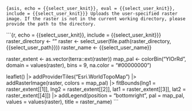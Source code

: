 ```{asis, echo = {{select_user_knit}}, eval = {{select_user_knit}}, include = {{select_user_knit}}}
Uploads the user-specified raster image. If the raster is not in the current working directory, please provide the path to the directory.
```

```{r, echo = {{select_user_knit}}, include = {{select_user_knit}}}
raster_directory <- ""
raster <- select_user(file.path(raster_directory, {{select_user_path}}))
raster_name <- {{select_user_name}}

raster_extent <- as.vector(terra::ext(raster))
map_pal <- colorBin("YlOrRd", domain = values(raster), bins = 9, na.color = "#00000000")

leaflet() |>
  addProviderTiles("Esri.WorldTopoMap") |>
  addRasterImage(raster, colors = map_pal) |>
  fitBounds(lng1 = raster_extent[[1]], lng2 = raster_extent[[2]], lat1 = raster_extent[[3]], lat2 = raster_extent[[4]]) |>
  addLegend(position = "bottomright", pal = map_pal, values = values(raster),
            title = raster_name) 
```
